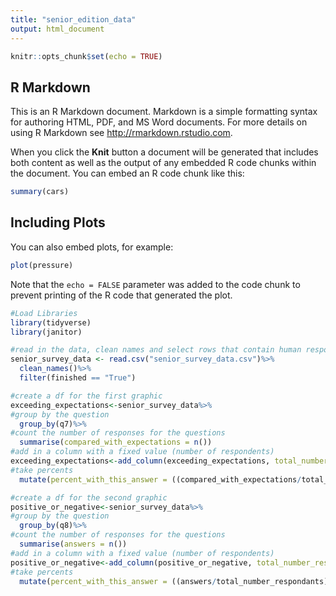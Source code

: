 ```yaml
---
title: "senior_edition_data"
output: html_document
---
```


```r
knitr::opts_chunk$set(echo = TRUE)
```

## R Markdown

This is an R Markdown document. Markdown is a simple formatting syntax for authoring HTML, PDF, and MS Word documents. For more details on using R Markdown see <http://rmarkdown.rstudio.com>.

When you click the **Knit** button a document will be generated that includes both content as well as the output of any embedded R code chunks within the document. You can embed an R code chunk like this:

```r
summary(cars)
```

## Including Plots

You can also embed plots, for example:

```r
plot(pressure)
```

Note that the `echo = FALSE` parameter was added to the code chunk to prevent printing of the R code that generated the plot.
```r
#Load Libraries 
library(tidyverse)
library(janitor)
```



```r
#read in the data, clean names and select rows that contain human respondents (marked as "finished")
senior_survey_data <- read.csv("senior_survey_data.csv")%>%
  clean_names()%>%
  filter(finished == "True")

#create a df for the first graphic
exceeding_expectations<-senior_survey_data%>%
#group by the question
  group_by(q7)%>%
#count the number of responses for the questions
  summarise(compared_with_expectations = n())
#add in a column with a fixed value (number of respondents)
exceeding_expectations<-add_column(exceeding_expectations, total_number_respondants=68)%>%
#take percents
  mutate(percent_with_this_answer = ((compared_with_expectations/total_number_respondants)*100))

#create a df for the second graphic
positive_or_negative<-senior_survey_data%>%
#group by the question
  group_by(q8)%>%
#count the number of responses for the questions
  summarise(answers = n())
#add in a column with a fixed value (number of respondents)
positive_or_negative<-add_column(positive_or_negative, total_number_respondants=68)%>%
#take percents
  mutate(percent_with_this_answer = ((answers/total_number_respondants)*100))

```